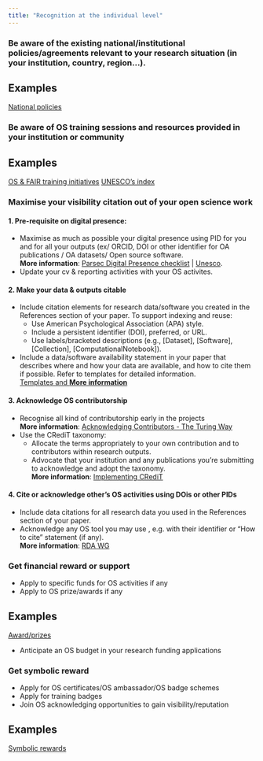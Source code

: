 ```yaml
---
title: "Recognition at the individual level"
---
```



### Be aware of the existing national/institutional policies/agreements relevant to your research situation (in your institution, country, region…).  


::: {.callout-caution collapse="true"}
## Examples

[National policies](https://docs.google.com/document/d/1AF2ObsXG2G8dsUHqJuRH-rE8zLHVZw8Q/edit?usp=sharing&ouid=103813503649602464757&rtpof=true&sd=true)

:::

	
### Be aware of OS training sessions and resources provided in your institution or community

::: {.callout-caution collapse="true"}
## Examples

[OS & FAIR training initiatives](https://docs.google.com/spreadsheets/d/11YgQ6Shk1F1mLOOG1n8JAmPDTZqtDKTsEdjCqGzGbu8/edit?usp=sharing)
[UNESCO's index](https://www.unesco.org/en/open-science/capacity-building-index)
:::

### Maximise your visibility citation out of your open science work

#### 1. Pre-requisite on digital presence: 

  - Maximise as much as possible your digital presence using PID for you and for all your outputs (ex/ ORCID, DOI or other identifier for OA publications / OA datasets/ Open source software.  
**More information**: [Parsec Digital Presence checklist](https://zenodo.org/record/7071677#.Y-9Ms3bMK5c) | [Unesco](https://www.unesco.org/en/open-science/receive-credit-all-your-contributions-science).
  - Update your cv & reporting activities with your OS activites.  

#### 2. Make your data & outputs citable

  - Include citation elements for research data/software you created in the References section of your paper. To support indexing and reuse:   
    - Use American Psychological Association (APA) style.  
    - Include a persistent identifier (DOI), preferred, or URL.  
    - Use labels/bracketed descriptions (e.g., [Dataset], [Software], [Collection], [ComputationalNotebook]).  
  - Include a data/software availability statement in your paper that describes where and how your data are available, and how to cite them if possible. Refer to templates for detailed information.  
[Templates and **More information**](https://data.agu.org/resources/availability-citation-checklist-for-authors)

#### 3. Acknowledge OS contributorship

  - Recognise all kind of contributorship early in the projects  
**More information**: [Acknowledging Contributors - The Turing Way](https://the-turing-way.netlify.app/community-handbook/acknowledgement.html)
  - Use the CRediT taxonomy:
    - Allocate the terms appropriately to your own contribution and to contributors within research outputs.  
    - Advocate that your institution and any publications you're submitting to acknowledge and adopt the taxonomy.  
**More information**: [Implementing CRediT](https://credit.niso.org/implementing-credit/)


#### 4. Cite or acknowledge other's OS activities using DOis or other PIDs

  - Include data citations for all research data you used in the References section of your paper.  
  - Acknowledge any OS tool you may use , e.g. with their  identifier or "How to cite" statement (if any).  
**More information**: [RDA WG](https://www.rd-alliance.org/groups/national-pid-strategies-wg)

### Get financial reward or support

  - Apply to specific funds for OS activities if any  
  - Apply to OS prize/awards if any  

::: {.callout-caution collapse="true"}
## Examples

[Award/prizes](https://docs.google.com/spreadsheets/d/1jwY8Xx58OHF2LVMcPs80R9ioULS_cuIDOoj7QhI7OIM/edit?usp=sharing)

:::

  - Anticipate an OS budget in your research funding applications  

### Get symbolic reward

  - Apply for OS certificates/OS ambassador/OS badge schemes
  - Apply for training badges
  - Join OS acknowledging opportunities to gain visibility/reputation

::: {.callout-caution collapse="true"}
## Examples

[Symbolic rewards](https://docs.google.com/spreadsheets/d/1jwY8Xx58OHF2LVMcPs80R9ioULS_cuIDOoj7QhI7OIM/edit?usp=sharing)

:::
